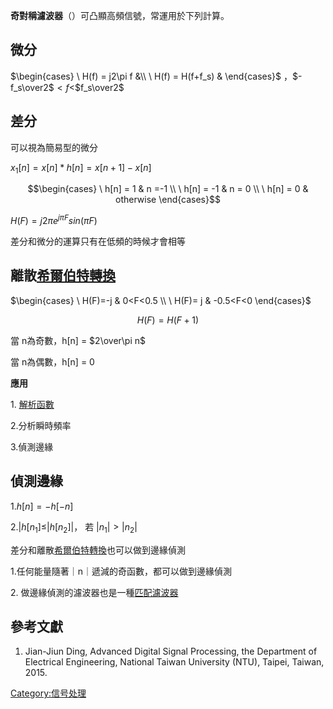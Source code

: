 '''奇對稱濾波器'''（{{lang-en|Odd Symmetric Filters}}）可凸顯高頻信號，常運用於下列計算。



== 微分 ==

<math>\begin{cases}
\  H(f) = j2\pi f  &\\
\  H(f) = H(f+f_s) &
\end{cases}</math>
，<math>     -f_s\over2 </math><math>  < f <  </math><math>f_s\over2 </math>

== 差分 ==
可以視為簡易型的微分
 
<math>x_1[n] = x[n] * h[n] = x[n+1]-x[n] </math>  


:<math>\begin{cases}
\  h[n] = 1 & n =-1 \\
\  h[n] = -1 & n = 0 \\
\  h[n] = 0  & otherwise
\end{cases}</math>


<math>H(F) = j2\pi e^{j\pi F}sin(\pi F)</math>


差分和微分的運算只有在低頻的時候才會相等

==離散[[希爾伯特轉換|希爾伯特轉換]]==

<math>\begin{cases}
\  H(F)=-j    & 0<F<0.5 \\
\  H(F)=  j  & -0.5<F<0 
\end{cases}</math>

:<math>H(F) = H(F+1)</math>

當 n為奇數，h[n] = <math>2\over\pi n</math> 

當 n為偶數，h[n] = 0

'''應用'''

1. [[解析函數|解析函數]]

2.分析瞬時頻率

3.偵測邊緣

==偵測邊緣==

1.<math>h[n] = -h[-n]</math>

2.<math>|h[n_1]\leq |h[n_2]|</math>， 若 <math> |n_1|>|n_2|</math> 


差分和離散[[希爾伯特轉換|希爾伯特轉換]]也可以做到邊緣偵測

1.任何能量隨著｜n｜遞減的奇函數，都可以做到邊緣偵測

2. 做邊緣偵測的濾波器也是一種[[匹配濾波器|匹配濾波器]]

==參考文獻==
# Jian-Jiun Ding, Advanced Digital Signal Processing, the Department of Electrical Engineering, National Taiwan University (NTU), Taipei, Taiwan, 2015.

[[Category:信号处理|Category:信号处理]]